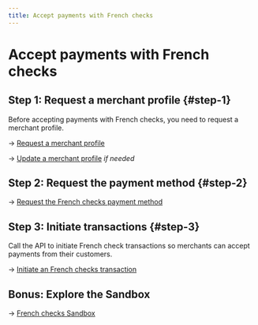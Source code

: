 ```yaml
---
title: Accept payments with French checks
---
```


# Accept payments with French checks

## Step 1: Request a merchant profile {#step-1}

Before accepting payments with French checks, you need to request a merchant profile.

→ [Request a merchant profile](../../profiles/guide-request.mdx)

→ [Update a merchant profile](../../profiles/guide-update.mdx) *if needed*

## Step 2: Request the payment method {#step-2}

→ [Request the French checks payment method](./guide-request.mdx)

## Step 3: Initiate transactions {#step-3}

Call the API to initiate French check transactions so merchants can accept payments from their customers.

→ [Initiate an French checks transaction](./guide-initiate.mdx)

## Bonus: Explore the Sandbox

→ [French checks Sandbox](./sandbox.mdx)